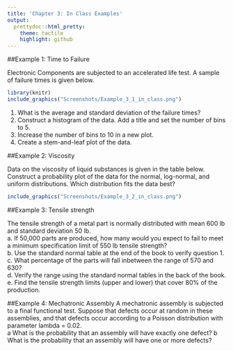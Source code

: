 ```yaml
---
title: 'Chapter 3: In Class Examples'
output:
  prettydoc::html_pretty:
    theme: tactile
    highlight: github
---
```


##Example 1: Time to Failure

Electronic Components are subjected to an accelerated life test. A sample of failure times is given below.

```r
library(knitr)
include_graphics("Screenshots/Example_3_1_in_class.png")
```

1. What is the average and standard deviation of the failure times?  
2. Construct a histogram of the data. Add a title and set the number of bins to 5.  
3. Increase the number of bins to 10 in a new plot.  
3. Create a stem-and-leaf plot of the data.  

  
##Example 2: Viscosity

Data on the viscosity of liquid substances is given in the table below. Construct a probability plot of the data for the normal, log-normal, and uniform distributions. Which distribution fits the data best?

```r
include_graphics("Screenshots/Example_3_2_in_class.png")
```

##Example 3: Tensile strength
  
The tensile strength of a metal part is normally distributed with mean 600 lb and standard deviation 50 lb.  
a. If 50,000 parts are produced, how many would you expect to fail to meet a minimum specification limit of 550 lb tensile strength?  
b. Use the standard normal table at the end of the book to verify question 1.  
c. What percentage of the parts will fall inbetween the range of 570 and 630?  
d. Verify the range using the standard normal tables in the back of the book.  
e. Find the tensile strength limits (upper and lower) that cover 80% of the production. 
  
##Example 4: Mechatronic Assembly
A mechatronic assembly is subjected to a final functional test. Suppose that defects occur at random in these assemblies, and that defects occur according to a Poisson distribution with parameter lambda = 0.02.  
a What is the probability that an assembly will have exactly one defect?
b What is the probability that an assembly will have one or more defects?
